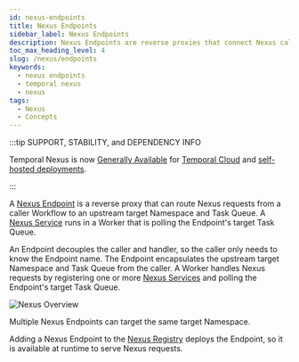 ```yaml
---
id: nexus-endpoints
title: Nexus Endpoints
sidebar_label: Nexus Endpoints
description: Nexus Endpoints are reverse proxies that connect Nexus callers and handlers forwarding Nexus requests to an upstream target Namespace and Task Queue that a Worker is polling.
toc_max_heading_level: 4
slug: /nexus/endpoints
keywords:
  - nexus endpoints
  - temporal nexus
  - nexus
tags:
  - Nexus
  - Concepts
---
```


:::tip SUPPORT, STABILITY, and DEPENDENCY INFO

Temporal Nexus is now [Generally Available](/evaluate/development-production-features/release-stages#general-availability) for [Temporal Cloud](/cloud/nexus) and [self-hosted deployments](/production-deployment/self-hosted-guide/nexus).

:::

A [Nexus Endpoint](/glossary#nexus-endpoint) is a reverse proxy that can route Nexus requests from a caller Workflow to an upstream target Namespace and Task Queue.
A [Nexus Service](/nexus/services) runs in a Worker that is polling the Endpoint's target Task Queue.

An Endpoint decouples the caller and handler, so the caller only needs to know the Endpoint name.
The Endpoint encapsulates the upstream target Namespace and Task Queue from the caller.
A Worker handles Nexus requests by registering one or more [Nexus Services](/nexus/services) and polling the Endpoint's target Task Queue.

![Nexus Overview](/img/cloud/nexus/nexus-overview-short.png)

Multiple Nexus Endpoints can target the same target Namespace.

Adding a Nexus Endpoint to the [Nexus Registry](/nexus/registry) deploys the Endpoint, so it is available at runtime to serve Nexus requests.
